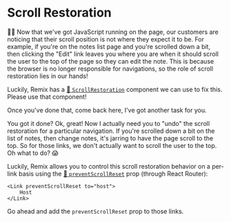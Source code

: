 # Scroll Restoration

👨‍💼 Now that we've got JavaScript running on the page, our customers are noticing
that their scroll position is not where they expect it to be. For example, if
you're on the notes list page and you're scrolled down a bit, then clicking the
"Edit" link leaves you where you are when it should scroll the user to the top
of the page so they can edit the note. This is because the browser is no longer
responsible for navigations, so the role of scroll restoration lies in our
hands!

Luckily, Remix has a
[📜 `ScrollRestoration`](https://remix.run/docs/en/main/components/scroll-restoration)
component we can use to fix this. Please use that component!

Once you've done that, come back here, I've got another task for you.

You got it done? Ok, great! Now I actually need you to "undo" the scroll
restoration for a particular navigation. If you're scrolled down a bit on the
list of notes, then change notes, it's jarring to have the page scroll to the
top. So for those links, we don't actually want to scroll the user to the top.
Oh what to do? 😱

Luckily, Remix allows you to control this scroll restoration behavior on a
per-link basis using the
[📜 `preventScrollReset`](https://reactrouter.com/en/main/components/link#preventscrollreset)
prop (through React Router):

```tsx
<Link preventScrollReset to="host">
	Host
</Link>
```

Go ahead and add the `preventScrollReset` prop to those links.
